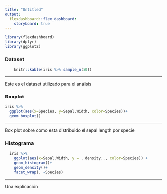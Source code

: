 ```yaml
---
title: "Untitled"
output: 
  flexdashboard::flex_dashboard:
    storyboard: true
---
```

```r
library(flexdashboard)
library(dplyr)
library(ggplot2)
```

### Dataset 
```r
    knitr::kable(iris %>% sample_n(50))
```

***
Este es el dataset utilizado para el análisis

### Boxplot
```r
iris %>% 
  ggplot(aes(x=Species, y=Sepal.Width, color=Species))+
  geom_boxplot()

```

***
Box plot sobre como esta distribuido el sepal length por specie

### Histograma

```r
  iris %>%
    ggplot(aes(x=Sepal.Width, y = ..density.., color=Species)) +
    geom_histogram()+
    geom_density()+
    facet_wrap(. ~Species)
```

***
Una explicación 